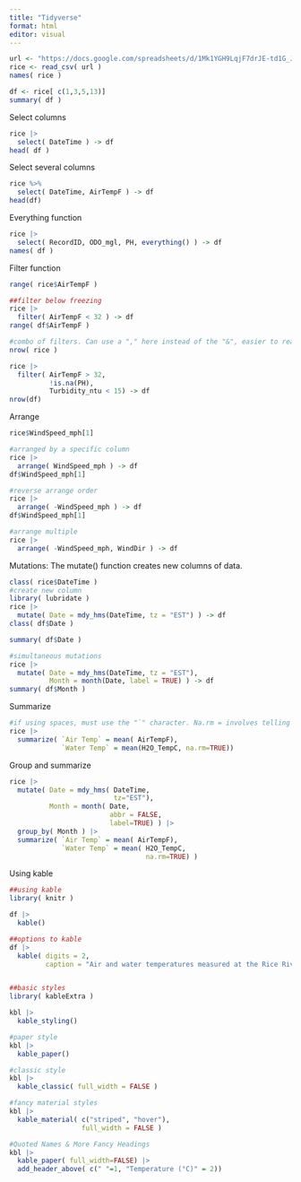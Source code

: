 ```yaml
---
title: "Tidyverse"
format: html
editor: visual
---
```



```r
url <- "https://docs.google.com/spreadsheets/d/1Mk1YGH9LqjF7drJE-td1G_JkdADOU0eMlrP01WFBT8s/pub?gid=0&single=true&output=csv"
rice <- read_csv( url )
names( rice )

df <- rice[ c(1,3,5,13)]
summary( df )
```
Select columns
```r
rice |>
  select( DateTime ) -> df
head( df )
```
Select several columns

```r
rice %>%
  select( DateTime, AirTempF ) -> df 
head(df)
```
Everything function

```r
rice |>
  select( RecordID, ODO_mgl, PH, everything() ) -> df
names( df )
```
Filter function
```r
range( rice$AirTempF )

##filter below freezing
rice |>
  filter( AirTempF < 32 ) -> df
range( df$AirTempF )

#combo of filters. Can use a "," here instead of the "&", easier to read
nrow( rice )

rice |>
  filter( AirTempF > 32, 
          !is.na(PH), 
          Turbidity_ntu < 15) -> df
nrow(df)
```
Arrange
```r
rice$WindSpeed_mph[1]

#arranged by a specific column
rice |>
  arrange( WindSpeed_mph ) -> df 
df$WindSpeed_mph[1]

#reverse arrange order
rice |>
  arrange( -WindSpeed_mph ) -> df 
df$WindSpeed_mph[1]

#arrange multiple 
rice |>
  arrange( -WindSpeed_mph, WindDir ) -> df
```

Mutations: The mutate() function creates new columns of data.
```r
class( rice$DateTime )
#create new column
library( lubridate )
rice |>
  mutate( Date = mdy_hms(DateTime, tz = "EST") ) -> df
class( df$Date )

summary( df$Date )

#simultaneous mutations
rice |>
  mutate( Date = mdy_hms(DateTime, tz = "EST"), 
          Month = month(Date, label = TRUE) ) -> df
summary( df$Month )
```

Summarize
```r
#if using spaces, must use the "`" character. Na.rm = involves telling it what to do with missing data
rice |>
  summarize( `Air Temp` = mean( AirTempF), 
             `Water Temp` = mean(H2O_TempC, na.rm=TRUE))
```
Group and summarize
```r
rice |>
  mutate( Date = mdy_hms( DateTime, 
                          tz="EST"),
          Month = month( Date, 
                         abbr = FALSE, 
                         label=TRUE) ) |>
  group_by( Month ) |>
  summarize( `Air Temp` = mean( AirTempF), 
             `Water Temp` = mean( H2O_TempC, 
                                  na.rm=TRUE) ) 

```

Using kable
```r

##using kable
library( knitr )

df |>
  kable()

##options to kable
df |>
  kable( digits = 2, 
         caption = "Air and water temperatures measured at the Rice Rivers Center.") -> kbl


##basic styles 
library( kableExtra )

kbl |> 
  kable_styling()

#paper style
kbl |> 
  kable_paper()

#classic style 
kbl |> 
  kable_classic( full_width = FALSE )

#fancy material styles
kbl |> 
  kable_material( c("striped", "hover"), 
                  full_width = FALSE )

#Quoted Names & More Fancy Headings
kbl |> 
  kable_paper( full_width=FALSE) |>
  add_header_above( c(" "=1, "Temperature (°C)" = 2))


```

